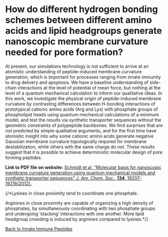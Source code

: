 # How do different hydrogen bonding schemes between different amino acids and lipid headgroups generate nanoscopic membrane curvature needed for pore formation?

At present, our simulations technology is not sufficient to arrive at an atomistic understanding of peptide-induced membrane curvature generation, which is important for processes ranging from innate immunity to drug delivery and apoptosis. We have a baseline understanding of side-chain interactions at the level of potential of mean force, but nothing at the level of a quantum mechanical calculation to inform our qualitative ideas. In this work, we investigate the physical origin of peptide-induced membrane curvature by contrasting differences between H-bonding interactions of prototypical cationic amino acids (Arg and Lys) with phosphate groups of phospholipid heads using quantum mechanical calculations of a minimum model, and test the results via synthetic transporter sequences without the geometric constraints of polypeptide backbones. We find surprises that are not predicted by simple qualitative arguments, and for the first time have atomistic insight into why some cationic amino acids generate negative Gaussian membrane curvature topologically required for membrane destabilization, while others with the same charge do not. These results suggest that it is possible to achieve deterministic molecular design of pore forming peptides.

**Link to PDF file on website:** [Schmidt et al, “Molecular basis for nanoscopic membrane curvature generation using quantum mechanical models and synthetic transporter sequences” _J. Am. Chem. Soc._, **134**, 19207-19216(2012).](/pdf/10.1021~ja308459j.pdf)

{/*Lysines in close proximity tend to coordinate one phosphate.

Arginines in close proximity are capable of organizing a high density of phosphates, by simultaneously coordinating with two phosphate groups and undergoing ‘stacking’ interactions with one another. More lipid headgroup crowding is induced by arginines compared to lysines.*/}

[Back to Innate Immune Peptides](/research/innate-immune-peptides)